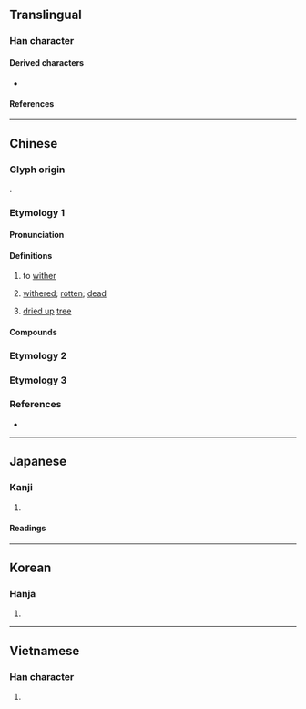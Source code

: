 {{character info}}
==Translingual==

===Han character===
{{Han char|rn=75|rad=木|as=10|sn=14|four=40927|canj=DYRB|ids=⿰木高}}

====Derived characters====
* {{l|mul|[[𡂀]]}}

====References====
{{Han ref|kx=0545.170|dkj=15300|dj=0933.080|hdz=21267.080|uh=69C1}}

----

==Chinese==
{{zh-forms|alt=槀,藁,𩫓}}

===Glyph origin===
{{Han etym}}
{{Han compound|木|高|ls=psc|c1=s|c2=p|t1=tree}}.

===Etymology 1===

====Pronunciation====
{{zh-pron
|m=gǎo
|c=gou2
|mc=y
|oc=y
|ma=
|cat=v,a,n
}}

====Definitions====
{{zh-hanzi}}

# {{zh-o}} to [[wither]]
# {{zh-o}} {{lb|zh|of a tree or wood}} [[withered]]; [[rotten]]; [[dead]]
# {{zh-o}} [[dried up]] [[tree]]

====Compounds====
{{zh-der|形容枯槁|槁骨腐肉|振槁|枯槁|槁骨|槁街|槁項黃馘|槁木死灰|禾槁|灰心槁形|槁木|死灰槁木|藉槁|面如槁木}}

===Etymology 2===
{{zh-see|犒|o|to [[reward]] with [[food]] and [[drink]]; to [[feast]]}}

===Etymology 3===
{{zh-see|篙|o|[[pole]] used for [[punt]]ing [[boat]]s}}

===References===
* {{R:yue:Hanzi}}

----

==Japanese==

===Kanji===
{{ja-kanji|grade=|rs=木10}}

# {{rfdef|ja|sort=木10}}

====Readings====
{{ja-readings
|goon=こう<かう
|kanon=こう<かう
|kun=か-れる
}}

----

==Korean==

===Hanja===
{{ko-hanja|고}}

# {{rfdef|ko|sort=木10}}

----

==Vietnamese==

===Han character===
{{vi-readings|rs=木10|reading=cau}}

# {{rfdef|vi|sort=木10}}